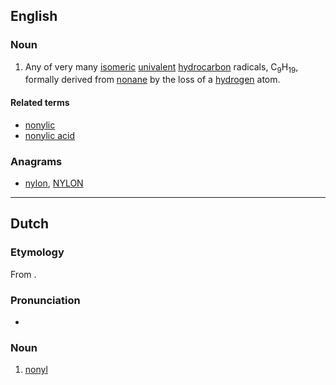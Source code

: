 ==English==

===Noun===
{{en-noun}}

# {{context|organic chemistry|lang=en}} Any of very many [[isomeric]] [[univalent]] [[hydrocarbon]] radicals, C<sub>9</sub>H<sub>19</sub>, formally derived from [[nonane]] by the loss of a [[hydrogen]] atom.

====Related terms====
* [[nonylic]]
* [[nonylic acid]]

===Anagrams===
* [[nylon#English|nylon]], [[NYLON#English|NYLON]]

----

==Dutch==

===Etymology===
From {{confix|non|yl|lang=nl}}.

===Pronunciation===
* {{IPA|lang=nl|/noːˈnil/}}
{{hyphenation|no|nyl|lang=nl}}
===Noun===
{{nl-noun|n|-|-}}

# {{context|organic chemistry|lang=nl}} [[#English|nonyl]]